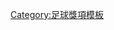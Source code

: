 {{Navbox
|name       = 世界杯最佳年轻球员
|title      = [[世界杯足球赛|世界杯]] &middot; [[世界盃最佳年轻球员|最佳年轻球员]]
|state      = {{{state|autocollapse}}}
|titlestyle = background:#DCDCDC;
|groupstyle = background:#DCDCDC;
|belowstyle = background:#DCDCDC;
|listclass  = hlist
|group1 = 最佳年轻球员
|list1 = 
* '''[[1958年世界杯足球赛|1958]]：''' [[比利|-{zh-cn:贝利; zh-hk:比利;zh-tw:比利}-]]
* '''[[1962年世界杯足球赛|1962]]：''' [[奥尔伯特·弗洛里安|奥尔伯特]]
* '''[[1966年世界杯足球赛|1966]]：''' [[弗朗茨·贝肯鲍尔|-{zh-cn:贝肯鲍尔; zh-hk:碧根鮑華;zh-tw:貝肯鮑爾}-]]
* '''[[1970年世界杯足球赛|1970]]：''' [[特奥菲洛·库比利亚斯|库比利亚斯]]
* '''[[1974年世界杯足球赛|1974]]：''' [[瓦迪斯瓦夫·日穆达]]
* '''[[1978年世界杯足球赛|1978]]：''' [[安东尼奥·卡布里尼|-{zh-cn:卡布里尼; zh-hk:卡連尼;zh-tw:卡布里尼}-]]
* '''[[1982年世界杯足球赛|1982]]：''' [[曼努埃尔·阿莫罗]]
* '''[[1986年世界杯足球赛|1986]]：''' [[安素·史斯富|-{zh-cn:希福; zh-hk:史斯富;zh-tw:希佛}-]]
* '''[[1990年世界杯足球赛|1990]]：''' [[罗伯特·普罗辛内茨基|-{zh-cn:普罗辛内茨基; zh-hk:普辛尼基;zh-tw:普羅辛內斯基}-]]
* '''[[1994年世界杯足球赛|1994]]：''' [[马克·奥弗马斯|-{zh-cn:奥维马斯; zh-hk:奧華馬斯;zh-tw:奧佛馬斯}-]]
* '''[[1998年世界杯足球赛|1998]]：''' [[迈克尔·欧文|-{zh-cn:欧文; zh-hk:奧雲;zh-tw:歐文}-]]
* '''[[2002年世界杯足球赛|2002]]：''' [[蘭頓·當奴雲|-{zh-cn:多诺万; zh-hk:當奴雲;zh-tw:唐納文}-]]

|group2 = 最佳年轻球员奖
|list2 = 
* '''[[2006年世界杯足球赛|2006]]：''' [[卢卡斯·波多尔斯基|-{zh-hans:波多尔斯基;zh-hk:普多斯基;zh-tw:波多斯基;}-]]
* '''[[2010年世界杯足球赛|2010]]：''' [[托马斯·穆勒|-{zh-cn:穆勒; zh-hk:梅拿;zh-tw:穆勒}-]]
* '''[[2014年世界杯足球赛|2014]]：''' [[保罗·博格巴|-{zh-cn:博格巴; zh-hk:普巴;zh-tw:波格巴}-]]
* '''[[2018年世界杯足球赛|2018]]：''' [[基利安·麥巴比|-{zh-hans:姆巴佩;zh-hk:麥巴比;zh-tw:姆巴佩}-]]

|below = 最佳年轻球员自1958年起评选，最佳年轻球员奖于2006年首次颁发。
}}<noinclude>
{{collapsible option}}
[[Category:足球獎項模板]]
</noinclude>